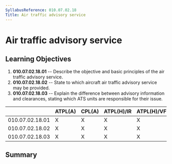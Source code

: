 ```yaml
---
SyllabusReference: 010.07.02.18
Title: Air traffic advisory service
---
```


# Air traffic advisory service

## Learning Objectives

1.  **010.07.02.18.01** -- Describe the objective and basic principles of the
    air traffic advisory service.
2.  **010.07.02.18.02** -- State to which aircraft air traffic advisory service
    may be provided.
3.  **010.07.02.18.03** -- Explain the difference between advisory information
    and clearances, stating which ATS units are responsible for their issue.

|                 | ATPL(A) | CPL(A) | ATPL(H)/IR | ATPL(H)/VFR | CPL(H) | IR  | CBIR(A) |
| --------------- | ------- | ------ | ---------- | ----------- | ------ | --- | ------- |
| 010.07.02.18.01 | X       | X      | X          | X           | X      | X   |         |
| 010.07.02.18.02 | X       | X      | X          | X           | X      | X   |         |
| 010.07.02.18.03 | X       | X      | X          | X           | X      | X   |         |

## Summary

